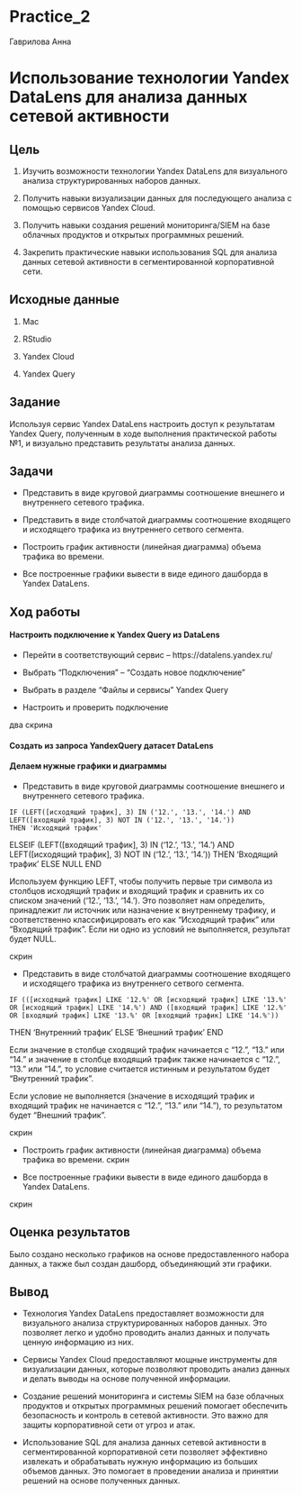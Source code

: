 # Practice_2
Гаврилова Анна

# Использование технологии Yandex DataLens для анализа данных сетевой активности

## Цель

1.  Изучить возможности технологии Yandex DataLens для визуального
    анализа структурированных наборов данных.

2.  Получить навыки визуализации данных для последующего анализа с
    помощью сервисов Yandex Cloud.

3.  Получить навыки создания решений мониторинга/SIEM на базе облачных
    продуктов и открытых программных решений.

4.  Закрепить практические навыки использования SQL для анализа данных
    сетевой активности в сегментированной корпоративной сети.

## Исходные данные

1.  Mac

2.  RStudio

3.  Yandex Cloud

4.  Yandex Query

## Задание

Используя сервис Yandex DataLens настроить доступ к результатам Yandex
Query, полученным в ходе выполнения практической работы №1, и визуально
представить результаты анализа данных.

## Задачи

-   Представить в виде круговой диаграммы соотношение внешнего и
    внутреннего сетевого трафика.

-   Представить в виде столбчатой диаграммы соотношение входящего и
    исходящего трафика из внутреннего сетвого сегмента.

-   Построить график активности (линейная диаграмма) объема трафика во
    времени.

-   Все построенные графики вывести в виде единого дашборда в Yandex
    DataLens.

## Ход работы

#### Настроить подключение к Yandex Query из DataLens

-   Перейти в соответствующий сервис – https://datalens.yandex.ru/

-   Выбрать “Подключения” – “Создать новое подключение”

-   Выбрать в разделе “Файлы и сервисы” Yandex Query

-   Настроить и проверить подключение

два скрина



#### Создать из запроса YandexQuery датасет DataLens



#### Делаем нужные графики и диаграммы

-   Представить в виде круговой диаграммы соотношение внешнего и
    внутреннего сетевого трафика.

<!-- -->

    IF (LEFT([исходящий трафик], 3) IN ('12.', '13.', '14.') AND LEFT([входящий трафик], 3) NOT IN ('12.', '13.', '14.'))
    THEN 'Исходящий трафик'
ELSEIF (LEFT([входящий трафик], 3) IN ('12.', '13.', '14.') AND LEFT([исходящий трафик], 3) NOT IN ('12.', '13.', '14.'))
    THEN 'Входящий трафик'
ELSE
    NULL
END

Используем функцию LEFT, чтобы получить первые три символа из столбцов
исходящий трафик и входящий трафик и сравнить их со списком значений (‘12.’, ‘13.’, ‘14.’). Это
позволяет нам определить, принадлежит ли источник или назначение к
внутреннему трафику, и соответственно классифицировать его как
“Исходящий трафик” или “Входящий трафик”. Если ни одно из условий не
выполняется, результат будет NULL.

скрин

-   Представить в виде столбчатой диаграммы соотношение входящего и
    исходящего трафика из внутреннего сетвого сегмента.

<!-- -->

    IF (([исходящий трафик] LIKE '12.%' OR [исходящий трафик] LIKE '13.%' OR [исходящий трафик] LIKE '14.%') AND ([входящий трафик] LIKE '12.%' OR [входящий трафик] LIKE '13.%' OR [входящий трафик] LIKE '14.%'))
  THEN 'Внутренний трафик'
ELSE
  'Внешний трафик'
END

Если значение в столбце сходящий трафик начинается с “12.”, “13.” или “14.” и
значение в столбце входящий трафик также начинается с “12.”, “13.” или “14.”, то
условие считается истинным и результатом будет “Внутренний трафик”.

Если условие не выполняется (значение в исходящий трафик и входящий трафик не начинается с “12.”,
“13.” или “14.”), то результатом будет “Внешний трафик”.


скрин

-   Построить график активности (линейная диаграмма) объема трафика во
    времени.
скрин

-   Все построенные графики вывести в виде единого дашборда в Yandex
    DataLens.

скрин

## Оценка результатов

Было создано несколько графиков на основе предоставленного набора
данных, а также был создан дашборд, объединяющий эти графики.

## Вывод

-   Технология Yandex DataLens предоставляет возможности для визуального
    анализа структурированных наборов данных. Это позволяет легко и
    удобно проводить анализ данных и получать ценную информацию из них.

-   Сервисы Yandex Cloud предоставляют мощные инструменты для
    визуализации данных, которые позволяют проводить анализ данных и
    делать выводы на основе полученной информации.

-   Создание решений мониторинга и системы SIEM на базе облачных
    продуктов и открытых программных решений помогает обеспечить
    безопасность и контроль в сетевой активности. Это важно для защиты
    корпоративной сети от угроз и атак.

-   Использование SQL для анализа данных сетевой активности в
    сегментированной корпоративной сети позволяет эффективно извлекать и
    обрабатывать нужную информацию из больших объемов данных. Это
    помогает в проведении анализа и принятии решений на основе
    полученных данных.
